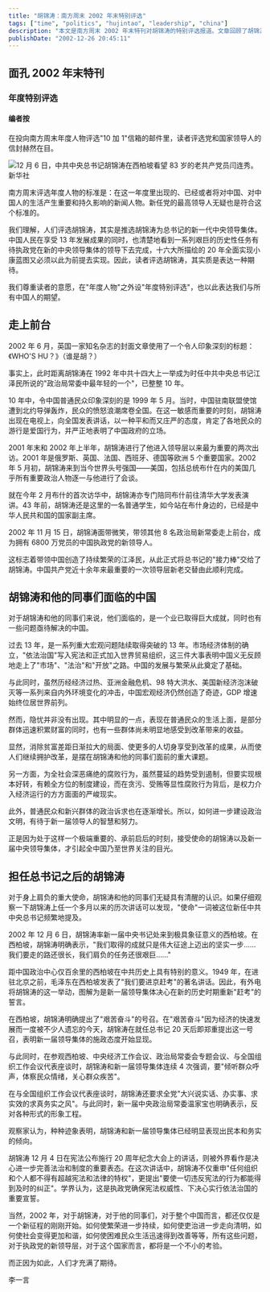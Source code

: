 ```yaml
---
title: "胡锦涛：南方周末 2002 年末特别评选"
tags: ["time", "politics", "hujintao", "leadership", "china"]
description: "本文是南方周末 2002 年末特刊对胡锦涛的特别评选报道。文章回顾了胡锦涛从 1992 年进入政治局常委到 2002 年 11 月成为中共总书记的政治历程，分析了他所面临的中国社会现状，包括经济发展成就与贫富差距、腐败等问题。报道指出，胡锦涛在就任初期强调“艰苦奋斗“、“倾听群众呼声“和“求真务实“等治国理念，展现了新一届领导集体的民本和务实倾向。"
publishDate: "2002-12-26 20:45:11"
---
```


## 面孔 2002 年末特刊

### 年度特别评选

#### 编者按

在投向南方周末年度人物评选"10 加 1"信箱的邮件里，读者评选党和国家领导人的信封赫然在目。

![12 月 6 日，中共中央总书记胡锦涛在西柏坡看望 83 岁的老共产党员闫连秀。新华社](http://www.nanfangdaily.com.cn/zm/20021226/tk/200212260736_140897.jpg)

南方周末评选年度人物的标准是：在这一年度里出现的、已经或者将对中国、对中国人的生活产生重要和持久影响的新闻人物。新任党的最高领导人无疑也是符合这个标准的。

我们理解，人们评选胡锦涛，其实是推选胡锦涛为总书记的新一代中央领导集体。中国人民在享受 13 年发展成果的同时，也清楚地看到一系列艰巨的历史性任务有待执政党在新的中央领导集体的领导下去完成，十六大所描绘的 20 年全面实现小康蓝图又必须以此为前提去实现。因此，读者评选胡锦涛，其实质是表达一种期待。

我们尊重读者的意愿，在"年度人物"之外设"年度特别评选"，也以此表达我们与所有中国人的期望。

## 走上前台

2002 年 6 月，英国一家知名杂志的封面文章使用了一个令人印象深刻的标题：《WHO'S HU？》（谁是胡？）

事实上，此时距离胡锦涛在 1992 年中共十四大上一举成为时任中共中央总书记江泽民所说的"政治局常委中最年轻的一个"，已整整 10 年。

10 年中，令中国普通民众印象深刻的是 1999 年 5 月。当时，中国驻南联盟使馆遭到北约导弹轰炸，民众的愤怒浪潮席卷全国。在这一敏感而重要的时刻，胡锦涛出现在电视上，向全国发表讲话，以一种平和而又庄严的态度，肯定了各地民众的游行是爱国行为，并严正地表明了中国政府的立场。

2001 年末和 2002 年上半年，胡锦涛进行了他进入领导层以来最为重要的两次出访。2001 年是俄罗斯、英国、法国、西班牙、德国等欧洲 5 个重要国家。2002 年 5 月初，胡锦涛来到当今世界头号强国——美国，包括总统布什在内的美国几乎所有重要政治人物逐一与他进行了会谈。

就在今年 2 月布什的首次访华中，胡锦涛亦专门陪同布什前往清华大学发表演讲。43 年前，胡锦涛还是这里的一名普通学生，如今站在布什身边的，已经是中华人民共和国的国家副主席。

2002 年 11 月 15 日，胡锦涛面带微笑，带领其他 8 名政治局新常委走上前台，成为拥有 6800 万党员的中国执政党的新领导人。

这标志着带领中国创造了持续繁荣的江泽民，从此正式将总书记的"接力棒"交给了胡锦涛。中国共产党近十余年来最重要的一次领导层新老交替由此顺利完成。

## 胡锦涛和他的同事们面临的中国

对于胡锦涛和他的同事们来说，他们面临的，是一个业已取得巨大成就，同时也有一些问题亟待解决的中国。

过去 13 年，是一系列重大宏观问题陆续取得突破的 13 年。市场经济体制的确立，"依法治国"写入宪法和正式加入世界贸易组织，这三件大事表明中国义无反顾地走上了"市场"、"法治"和"开放"之路。中国的发展与繁荣从此奠定了基础。

与此同时，虽然历经经济过热、亚洲金融危机、98 特大洪水、美国新经济泡沫破灭等一系列来自内外环境变化的冲击，中国宏观经济仍然创造了奇迹，GDP 增速始终位居世界前列。

然而，隐忧并非没有出现。其中明显的一点，表现在普通民众的生活上面，是部分群体迅速积累财富的同时，也有一些群体尚未明显地感受到改革带来的收益。

显然，消除贫富差距日渐拉大的局面、使更多的人切身享受到改革的成果，从而使人们继续拥护改革，是摆在胡锦涛和他的同事们面前的重大课题。

另一方面，为全社会深恶痛绝的腐败行为，虽然蔓延的趋势受到遏制，但要实现根本好转，有赖全方位的制度建设，而在贪污、受贿等显性腐败行为背后，是权力介入经济运行的方方面面的严峻现实。

此外，普通民众和新兴群体的政治诉求也在逐渐增长。所以，如何进一步建设政治文明，有待于新一届领导人的智慧和努力。

正是因为处于这样一个极端重要的、承前启后的时刻，接受使命的胡锦涛以及新一届中央领导集体，才引起全中国乃至世界关注的目光。

## 担任总书记之后的胡锦涛

对于身上肩负的重大使命，胡锦涛和他的同事们无疑具有清醒的认识。如果仔细观察一下胡锦涛上任一个多月以来的历次讲话可以发现，"使命"一词被这位新任中共中央总书记频繁地提及。

2002 年 12 月 6 日，胡锦涛率新一届中央书记处来到极具象征意义的西柏坡。在西柏坡，胡锦涛明确表示，"我们取得的成就只是伟大征途上迈出的坚实一步……我们要走的路还很长，我们肩负的任务还很艰巨……"

距中国政治中心仅百余里的西柏坡在中共历史上具有特别的意义。1949 年，在进驻北京之前，毛泽东在西柏坡发表了"我们要进京赶考"的著名讲话。因此，有外电将胡锦涛的这一举动，图解为是新一届领导集体决心在新的历史时期重新"赶考"的誓言。

在西柏坡，胡锦涛明确提出了"艰苦奋斗"的号召。在"艰苦奋斗"因为经济的快速发展而一度被不少人遗忘的今天，胡锦涛在就任总书记 20 天后即郑重提出这一号召，表明新一届领导集体的施政态度开始显现。

与此同时，在参观西柏坡、中央经济工作会议、政治局常委会专题会议、与全国组织工作会议代表座谈时，胡锦涛和新一届领导集体连续 4 次强调，要"倾听群众呼声，体察民众情绪，关心群众疾苦"。

在与全国组织工作会议代表座谈时，胡锦涛还要求全党"大兴说实话、办实事、求实效的求真务实之风"。与此同时，新一届中央政治局常委温家宝也明确表示，反对各种形式的形象工程。

观察家认为，种种迹象表明，胡锦涛和新一届领导集体已经明显表现出民本和务实的倾向。

胡锦涛 12 月 4 日在宪法公布施行 20 周年纪念大会上的讲话，则被外界看作是决心进一步完善法治和制度的重要表态。在这次讲话中，胡锦涛不仅重申"任何组织和个人都不得有超越宪法和法律的特权"，更提出"要使一切违反宪法的行为都能得到及时的纠正"。学界认为，这是执政党确保宪法权威性、下决心实行依法治国的重要宣誓。

当然，2002 年，对于胡锦涛，对于他的同事们，对于整个中国而言，都还仅仅是一个新征程的刚刚开始。如何使繁荣进一步持续，如何使吏治进一步走向清明，如何使社会变得更加和谐，如何使困难民众生活迅速得到改善等等，所有这些问题，对于执政党的新领导层，对于这个国家而言，都将是一个不小的考验。

而正因为如此，人们才充满了期待。

李一言
